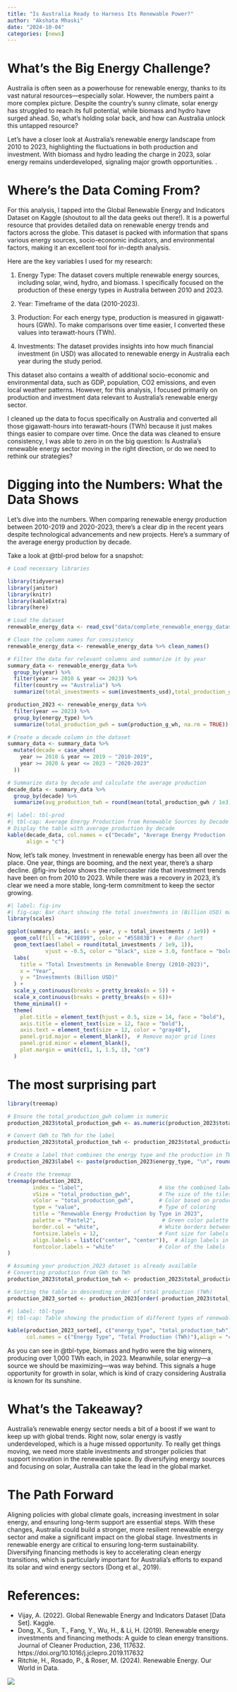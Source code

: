 ```yaml
---
title: "Is Australia Ready to Harness Its Renewable Power?"
author: "Akshata Mhaski"
date: "2024-10-04"
categories: [news]
---
```



# What’s the Big Energy Challenge?

Australia is often seen as a powerhouse for renewable energy, thanks to its vast natural resources—especially solar. However, the numbers paint a more complex picture. Despite the country's sunny climate, solar energy has struggled to reach its full potential, while biomass and hydro have surged ahead. So, what’s holding solar back, and how can Australia unlock this untapped resource?

Let's have a closer look at Australia’s renewable energy landscape from 2010 to 2023, highlighting the fluctuations in both production and investment. With biomass and hydro leading the charge in 2023, solar energy remains underdeveloped, signaling major growth opportunities. .

# Where’s the Data Coming From?
 
For this analysis, I tapped into the Global Renewable Energy and Indicators Dataset on Kaggle (shoutout to all the data geeks out there!). It is a powerful resource that provides detailed data on renewable energy trends and factors across the globe. This dataset is packed with information that spans various energy sources, socio-economic indicators, and environmental factors, making it an excellent tool for in-depth analysis.

Here are the key variables I used for my research:

1) Energy Type: The dataset covers multiple renewable energy sources, including solar, wind, hydro, and biomass. I specifically focused on the production of these energy types in Australia between 2010 and 2023.

2) Year: Timeframe of the data (2010-2023).

3) Production: For each energy type, production is measured in gigawatt-hours (GWh). To make comparisons over time easier, I converted these values into terawatt-hours (TWh).

4) Investments: The dataset provides insights into how much financial investment (in USD) was allocated to renewable energy in Australia each year during the study period.

This dataset also contains a wealth of additional socio-economic and environmental data, such as GDP, population, CO2 emissions, and even local weather patterns. However, for this analysis, I focused primarily on production and investment data relevant to Australia’s renewable energy sector.

I cleaned up the data to focus specifically on Australia and converted all those gigawatt-hours into terawatt-hours (TWh) because it just makes things easier to compare over time. Once the data was cleaned to ensure consistency, I was able to zero in on the big question: Is Australia’s renewable energy sector moving in the right direction, or do we need to rethink our strategies?


# Digging into the Numbers: What the Data Shows

Let’s dive into the numbers. When comparing renewable energy production between 2010-2019 and 2020-2023, there’s a clear dip in the recent years despite technological advancements and new projects. Here’s a summary of the average energy production by decade.

Take a look at @tbl-prod below for a snapshot:

```r
# Load necessary libraries

library(tidyverse)
library(janitor)
library(knitr)
library(kableExtra)
library(here)

# Load the dataset
renewable_energy_data <- read_csv("data/complete_renewable_energy_dataset.csv") 

# Clean the column names for consistency
renewable_energy_data <- renewable_energy_data %>% clean_names()

# Filter the data for relevant columns and summarize it by year
summary_data <- renewable_energy_data %>%
  group_by(year) %>%
  filter(year >= 2010 & year <= 2023) %>% 
  filter(country == "Australia") %>% 
  summarize(total_investments = sum(investments_usd),total_production_gwh = sum(production_g_wh, na.rm = TRUE))

production_2023 <- renewable_energy_data %>%
  filter(year == 2023) %>%
  group_by(energy_type) %>% 
  summarize(total_production_gwh = sum(production_g_wh, na.rm = TRUE))
```

```r
# Create a decade column in the dataset
summary_data <- summary_data %>%
  mutate(decade = case_when(
    year >= 2010 & year <= 2019 ~ "2010-2019",
    year >= 2020 & year <= 2023 ~ "2020-2023"
  ))

# Summarize data by decade and calculate the average production
decade_data <- summary_data %>%
  group_by(decade) %>%
  summarize(avg_production_twh = round(mean(total_production_gwh / 1e3), 2))  # Convert GWh to TWh
```


```r
#| label: tbl-prod
#| tbl-cap: Average Energy Production from Renewable Sources by Decade
# Display the table with average production by decade
kable(decade_data, col.names = c("Decade", "Average Energy Production (TWh)"),
      align = "c")
```


Now, let's talk money. Investment in renewable energy has been all over the place. One year, things are booming, and the next year, there’s a sharp decline. @fig-inv below shows the rollercoaster ride that investment trends have been on from 2010 to 2023. While there was a recovery in 2023, it’s clear we need a more stable, long-term commitment to keep the sector growing.



```r
#| label: fig-inv
#| fig-cap: Bar chart showing the total investments in (Billion USD) made in renewable energy from 2010 to 2023.
library(scales)

ggplot(summary_data, aes(x = year, y = total_investments / 1e9)) +
  geom_col(fill = "#C1E899", color = "#55883B") +  # Bar chart
  geom_text(aes(label = round(total_investments / 1e9, 1)), 
            vjust = -0.5, color = "black", size = 3.0, fontface = "bold") +  # Labels above bars
  labs(
    title = "Total Investments in Renewable Energy (2010-2023)",
    x = "Year",
    y = "Investments (Billion USD)"
  ) +
  scale_y_continuous(breaks = pretty_breaks(n = 5)) + 
  scale_x_continuous(breaks = pretty_breaks(n = 6))+
  theme_minimal() +
  theme(
    plot.title = element_text(hjust = 0.5, size = 14, face = "bold"),
    axis.title = element_text(size = 12, face = "bold"),
    axis.text = element_text(size = 12, color = "gray40"),
    panel.grid.major = element_blank(),  # Remove major grid lines
    panel.grid.minor = element_blank(), 
    plot.margin = unit(c(1, 1, 1.5, 1), "cm")
  )


```


# The most surprising part

```r
library(treemap)

# Ensure the total_production_gwh column is numeric
production_2023$total_production_gwh <- as.numeric(production_2023$total_production_gwh)

# Convert GWh to TWh for the label
production_2023$total_production_twh <- production_2023$total_production_gwh / 1000

# Create a label that combines the energy type and the production in TWh
production_2023$label <- paste(production_2023$energy_type, "\n", round(production_2023$total_production_twh, 1), "TWh")

# Create the treemap
treemap(production_2023,
        index = "label",                        # Use the combined label for the index
        vSize = "total_production_gwh",         # The size of the tiles (GWh production)
        vColor = "total_production_gwh",        # Color based on production
        type = "value",                         # Type of coloring
        title = "Renewable Energy Production by Type in 2023",
        palette = "Pastel2",                     # Green color palette
        border.col = "white",                   # White borders between tiles
        fontsize.labels = 12,                   # Font size for labels
        align.labels = list(c("center", "center")),  # Align labels in the center
        fontcolor.labels = "white"              # Color of the labels
)


```


```r
# Assuming your production_2023 dataset is already available
# Converting production from GWh to TWh
production_2023$total_production_twh <- production_2023$total_production_gwh / 1000

# Sorting the table in descending order of total production (TWh)
production_2023_sorted <- production_2023[order(-production_2023$total_production_twh), ]
```

```r
#| label: tbl-type
#| tbl-cap: Table showing the production of different types of renewable energy in 2023, sorted by total production.

kable(production_2023_sorted[, c("energy_type", "total_production_twh")],
      col.names = c("Energy Type", "Total Production (TWh)"),align = "c")

```


As you can see in @tbl-type, biomass and hydro were the big winners, producing over 1,000 TWh each, in 2023. Meanwhile, solar energy—a source we should be maximizing—was way behind. This signals a huge opportunity for growth in solar, which is kind of crazy considering Australia is known for its sunshine.

# What’s the Takeaway?

Australia’s renewable energy sector needs a bit of a boost if we want to keep up with global trends. Right now, solar energy is vastly underdeveloped, which is a huge missed opportunity. To really get things moving, we need more stable investments and stronger policies that support innovation in the renewable space. By diversifying energy sources and focusing on solar, Australia can take the lead in the global market.

# The Path Forward

Aligning policies with global climate goals, increasing investment in solar energy, and ensuring long-term support are essential steps. With these changes, Australia could build a stronger, more resilient renewable energy sector and make a significant impact on the global stage. Investments in renewable energy are critical to ensuring long-term sustainability. Diversifying financing methods is key to accelerating clean energy transitions, which is particularly important for Australia's efforts to expand its solar and wind energy sectors (Dong et al., 2019).


# References:

- Vijay, A. (2022). Global Renewable Energy and Indicators Dataset [Data Set]. Kaggle.
- Dong, X., Sun, T., Fang, Y., Wu, H., & Li, H. (2019). Renewable energy investments and financing methods: A guide to clean energy transitions. Journal of Cleaner Production, 236, 117632. https://doi.org/10.1016/j.jclepro.2019.117632
- Ritchie, H., Rosado, P., & Roser, M. (2024). Renewable Energy. Our World in Data.


![](thumbnail.jpg)




